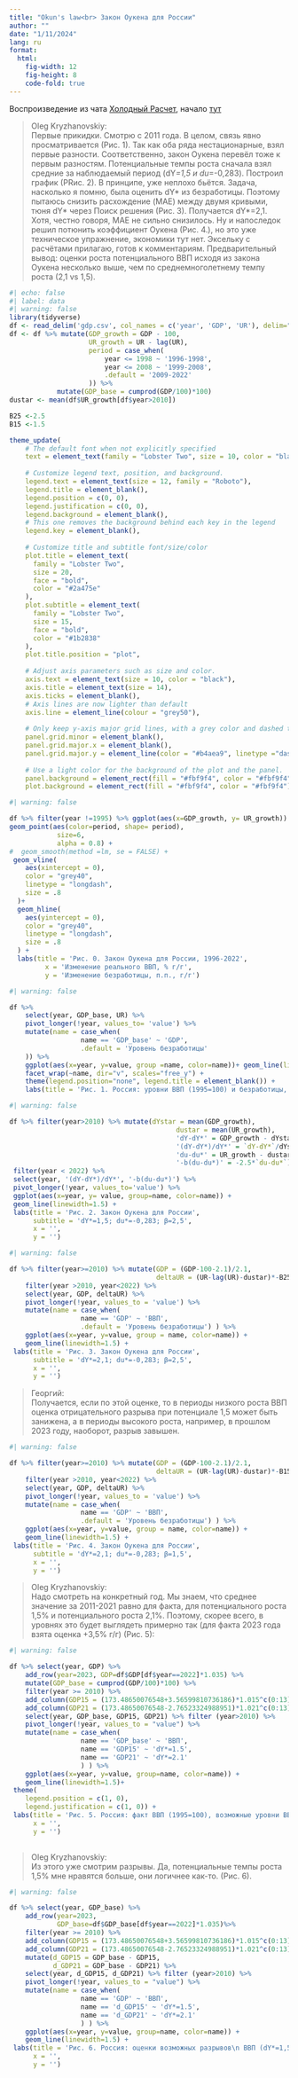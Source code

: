 ```yaml
---
title: "Okun's law<br> Закон Оукена для России"
author: ""
date: "1/11/2024"
lang: ru
format: 
  html:
    fig-width: 12
    fig-height: 8
    code-fold: true
---
```

::: {.callout-note}
Воспроизведение из чата [Холодный Расчет](https://t.me/c0ldness), начало [тут](https://t.me/c0ldtalk/20904)
:::
>Oleg Kryzhanovskiy:<br>Первые прикидки. Смотрю с 2011 года. В целом, связь явно просматривается (Рис. 1). Так как оба ряда нестационарные, взял первые разности. Соответственно, закон Оукена перевёл тоже к первым разностям. Потенциальные темпы роста сначала взял средние за наблюдаемый период (dY*=1,5 и du*=-0,283). Построил график (РRис. 2). В принципе, уже неплохо бьётся. Задача, насколько я помню, была оценить dY* из безработицы. Поэтому пытаюсь снизить расхождение (MAE) между двумя кривыми, тюня dY* через Поиск решения (Рис. 3). Получается dY*=2,1. Хотя, честно говоря, MAE не сильно снизилось. Ну и напоследок решил потюнить коэффициент Оукена (Рис. 4.), но это уже техническое упражнение, экономики тут нет. Эксельку с расчётами прилагаю, готов к комментариям. Предварительный вывод: оценки роста потенциального ВВП исходя из закона Оукена несколько выше, чем по среднемноголетнему темпу роста (2,1 vs 1,5).
```r
#| echo: false
#| label: data
#| warning: false
library(tidyverse)
df <- read_delim('gdp.csv', col_names = c('year', 'GDP', 'UR'), delim=";", locale=locale(decimal_mark = ","))
df <- df %>% mutate(GDP_growth = GDP - 100,
                    UR_growth = UR - lag(UR),
                    period = case_when(
                        year <= 1998 ~ '1996-1998',
                        year <= 2008 ~ '1999-2008',
                        .default = '2009-2022'
                    )) %>%
            mutate(GDP_base = cumprod(GDP/100)*100)
dustar <- mean(df$UR_growth[df$year>2010])

B25 <-2.5
B15 <-1.5

theme_update(
    # The default font when not explicitly specified
    text = element_text(family = "Lobster Two", size = 10, color = "black"),
    
    # Customize legend text, position, and background.
    legend.text = element_text(size = 12, family = "Roboto"),
    legend.title = element_blank(),
    legend.position = c(0, 0),
    legend.justification = c(0, 0),
    legend.background = element_blank(),
    # This one removes the background behind each key in the legend
    legend.key = element_blank(),
    
    # Customize title and subtitle font/size/color
    plot.title = element_text(
      family = "Lobster Two", 
      size = 20,
      face = "bold", 
      color = "#2a475e"
    ),
    plot.subtitle = element_text(
      family = "Lobster Two", 
      size = 15, 
      face = "bold", 
      color = "#1b2838"
    ),
    plot.title.position = "plot",
    
    # Adjust axis parameters such as size and color.
    axis.text = element_text(size = 10, color = "black"),
    axis.title = element_text(size = 14),
    axis.ticks = element_blank(),
    # Axis lines are now lighter than default
    axis.line = element_line(colour = "grey50"),
    
    # Only keep y-axis major grid lines, with a grey color and dashed type.
    panel.grid.minor = element_blank(),
    panel.grid.major.x = element_blank(),
    panel.grid.major.y = element_line(color = "#b4aea9", linetype ="dashed"),
    
    # Use a light color for the background of the plot and the panel.
    panel.background = element_rect(fill = "#fbf9f4", color = "#fbf9f4"),
    plot.background = element_rect(fill = "#fbf9f4", color = "#fbf9f4"))
```


```r
#| warning: false

df %>% filter(year !=1995) %>% ggplot(aes(x=GDP_growth, y= UR_growth)) + 
geom_point(aes(color=period, shape= period),
            size=6,
            alpha = 0.8) +
#  geom_smooth(method =lm, se = FALSE) +
 geom_vline(
    aes(xintercept = 0), 
    color = "grey40",
    linetype = "longdash",
    size = .8
  )+
  geom_hline(
    aes(yintercept = 0), 
    color = "grey40",
    linetype = "longdash",
    size = .8
  ) +
  labs(title = 'Рис. 0. Закон Оукена для России, 1996-2022',
         x = 'Изменение реального ВВП, % г/г',
         y = 'Изменение безработицы, п.п., г/г')
```

```r
#| warning: false

df %>%
    select(year, GDP_base, UR) %>%
    pivot_longer(!year, values_to= 'value') %>%
    mutate(name = case_when(
                  name == 'GDP_base' ~ 'GDP',
                  .default = 'Уровень безработицы'
    )) %>%
    ggplot(aes(x=year, y=value, group =name, color=name))+ geom_line(linewidth=1.5) +
    facet_wrap(~name, dir="v", scales="free_y") +
    theme(legend.position="none", legend.title = element_blank()) +
    labs(title = 'Рис. 1. Россия: уровни ВВП (1995=100) и безработицы, %', x='', y='')
```

```r
#| warning: false

df %>% filter(year>2010) %>% mutate(dYstar = mean(GDP_growth),
                                          dustar = mean(UR_growth),
                                          'dY-dY*' = GDP_growth - dYstar,
                                          '(dY-dY*)/dY*' = `dY-dY*`/dYstar,
                                          'du-du*' = UR_growth - dustar,
                                          '-b(du-du*)' = -2.5*`du-du*`) %>%
 filter(year < 2022) %>%
 select(year, '(dY-dY*)/dY*', '-b(du-du*)') %>%
 pivot_longer(!year, values_to='value') %>%
 ggplot(aes(x=year, y= value, group=name, color=name)) +
 geom_line(linewidth=1.5) +
 labs(title = 'Рис. 2. Закон Оукена для России',
      subtitle = 'dY*=1,5; du*=-0,283; β=2,5',
      x = '',
      y = '')
```

```r
#| warning: false

df %>% filter(year>=2010) %>% mutate(GDP = (GDP-100-2.1)/2.1,
                                     deltaUR = (UR-lag(UR)-dustar)*-B25) %>%
    filter(year >2010, year<2022) %>%
    select(year, GDP, deltaUR) %>%
    pivot_longer(!year, values_to = 'value') %>%
    mutate(name = case_when(
                  name == 'GDP' ~ 'ВВП',
                  .default = 'Уровень безработицы') ) %>%
    ggplot(aes(x=year, y=value, group = name, color=name)) +
    geom_line(linewidth=1.5) +
 labs(title = 'Рис. 3. Закон Оукена для России',
      subtitle = 'dY*=2,1; du*=-0,283; β=2,5',
      x = '',
      y = '')
```
>Георгий:<br>
Получается, если по этой оценке, то в периоды низкого роста ВВП оценка отрицательного разрыва при потенциале 1,5 может быть занижена, а в периоды высокого роста, например, в прошлом 2023 году, наоборот, разрыв завышен.

```r
#| warning: false

df %>% filter(year>=2010) %>% mutate(GDP = (GDP-100-2.1)/2.1,
                                     deltaUR = (UR-lag(UR)-dustar)*-B15) %>%
    filter(year >2010, year<2022) %>%
    select(year, GDP, deltaUR) %>%
    pivot_longer(!year, values_to = 'value') %>%
    mutate(name = case_when(
                  name == 'GDP' ~ 'ВВП',
                  .default = 'Уровень безработицы') ) %>%
    ggplot(aes(x=year, y=value, group = name, color=name)) +
    geom_line(linewidth=1.5) +
 labs(title = 'Рис. 4. Закон Оукена для России',
      subtitle = 'dY*=2,1; du*=-0,283; β=1,5',
      x = '',
      y = '')
```
>Oleg Kryzhanovskiy:<br>Надо смотреть на конкретный год. Мы знаем, что среднее значение за 2011-2021 равно для факта, для потенциального роста 1,5% и потенциального роста 2,1%. Поэтому, скорее всего, в уровнях это будет выглядеть примерно так (для факта 2023 года взята оценка +3,5% г/г) (Рис. 5):
```r
#| warning: false

df %>% select(year, GDP) %>%
    add_row(year=2023, GDP=df$GDP[df$year==2022]*1.035) %>%
    mutate(GDP_base = cumprod(GDP/100)*100) %>%
    filter(year >= 2010) %>%
    add_column(GDP15 = (173.48650076548+3.56599810736186)*1.015^c(0:13)) %>%
    add_column(GDP21 = (173.48650076548-2.76523324988951)*1.021^c(0:13)) %>%
    select(year, GDP_base, GDP15, GDP21) %>% filter (year>2010) %>%
    pivot_longer(!year, values_to = "value") %>%
    mutate(name = case_when(
                  name == 'GDP_base' ~ 'ВВП',
                  name == 'GDP15' ~ 'dY*=1.5',
                  name == 'GDP21' ~ 'dY*=2.1'
                  ) ) %>%
    ggplot(aes(x=year, y=value, group=name, color=name)) +
    geom_line(linewidth=1.5)+
 theme(
    legend.position = c(1, 0),
    legend.justification = c(1, 0)) +
 labs(title = 'Рис. 5. Россия: факт ВВП (1995=100), возможные уровни ВВП\n (dY*=1,5) и ВВП (dY*=2,1)',
      x = '',
      y = '')
 
```
>Oleg Kryzhanovskiy:<br>
Из этого уже смотрим разрывы. Да, потенциальные темпы роста 1,5% мне нравятся больше, они логичнее как-то. (Рис. 6).
```r
#| warning: false

df %>% select(year, GDP_base) %>%
    add_row(year=2023,
            GDP_base=df$GDP_base[df$year==2022]*1.035)%>%
    filter(year >= 2010) %>%
    add_column(GDP15 = (173.48650076548+3.56599810736186)*1.015^c(0:13)) %>%
    add_column(GDP21 = (173.48650076548-2.76523324988951)*1.021^c(0:13)) %>%
    mutate(d_GDP15 = GDP_base - GDP15,
           d_GDP21 = GDP_base - GDP21) %>%
    select(year, d_GDP15, d_GDP21) %>% filter (year>2010) %>%
    pivot_longer(!year, values_to = "value") %>%
    mutate(name = case_when(
                  name == 'GDP' ~ 'ВВП',
                  name == 'd_GDP15' ~ 'dY*=1.5',
                  name == 'd_GDP21' ~ 'dY*=2.1'
                  ) ) %>%
    ggplot(aes(x=year, y=value, group=name, color=name)) +
    geom_line(linewidth=1.5) +
 labs(title = 'Рис. 6. Россия: оценки возможных разрывов\n ВВП (dY*=1,5) и ВВП (dY*=2,1)',
      x = '',
      y = '')
 
```
